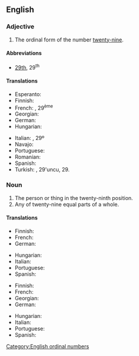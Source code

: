 ==English==
{{number box|en|29}}

===Adjective===
{{en-adj|-}}

# The ordinal form of the number [[twenty-nine]].

====Abbreviations====
* [[29th]], 29<sup>th</sup>

====Translations====
{{trans-top|ordinal form of the number twenty-nine}}
* Esperanto: {{t|eo|dudek-naŭa}}
* Finnish: {{t|fi|kahdeskymmenesyhdeksäs}}
* French: {{t+|fr|vingt-neuvième}}, 29<sup>ème</sup>
* Georgian: {{t|ka|ოცდამეცხრე}}
* German: {{t+|de|neunundzwanzigste}}
* Hungarian: {{t+|hu|huszonkilencedik}}
{{trans-mid}}
* Italian: {{t+|it|ventinovesimo}}, 29º
* Navajo: {{t|nv|naadįįnáhástʼéí góneʼ}}
* Portuguese: {{t|pt|vigésimo nono}}
* Romanian: {{t|ro|douăzeci și nouălea}}
* Spanish: {{t|es|vigésimo noveno}}
* Turkish: {{t|tr|yirmi dokuzuncu}}, 29'uncu, 29.
{{trans-bottom}}

===Noun===
{{en-noun}}

# The person or thing in the twenty-ninth position.
# Any of twenty-nine equal parts of a whole.

====Translations====
{{trans-top|person or thing in the twenty-ninth position}}
* Finnish: {{t|fi|kahdeskymmenesyhdeksäs}}
* French: {{t+|fr|vingt-neuvième|m|f}}
* German: {{t+|de|neunundzwanzigste}}
{{trans-mid}}
* Hungarian: {{t+|hu|huszonkilencedik}}
* Italian: {{t+|it|ventinovesimo|m}}
* Portuguese: {{t|pt|vigésimo nono}}
* Spanish: {{t|es|vigésimo noveno}}
{{trans-bottom}}

{{trans-top|one of twenty-nine equal parts of a whole}}
* Finnish: {{t|fi|kahdeskymmenesyhdeksäsosa}}
* French: {{t+|fr|vingt-neuvième|m}}
* Georgian: {{t|ka|ოცდამეცხრედი}}
* German: {{t+|de|neunundzwanzigste}}
{{trans-mid}}
* Hungarian: {{t|hu|huszonkilenced}}
* Italian: {{t+|it|ventinovesimo|m}}
* Portuguese: {{t|pt|vinte e nove avos}}
* Spanish: {{t+|es|veintinueveavo}}
{{trans-bottom}}

[[Category:English ordinal numbers]]